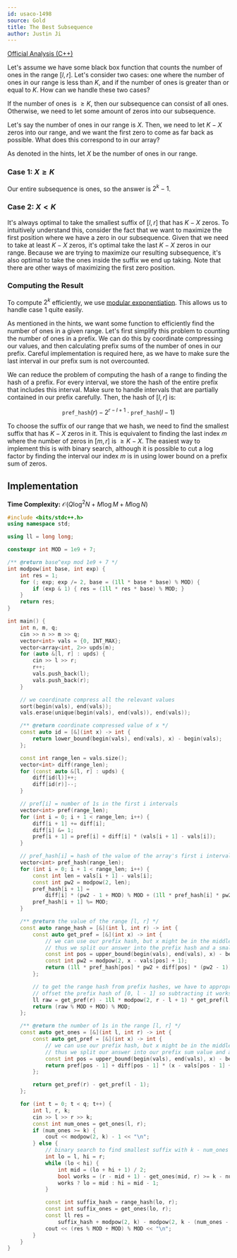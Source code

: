 ```yaml
---
id: usaco-1498
source: Gold
title: The Best Subsequence
author: Justin Ji
---
```


[Official Analysis (C++)](https://usaco.org/current/data/sol_prob2_gold_feb25.html)

<Spoiler title="Hint 1">

Let's assume we have some black box function that counts the number of ones in the range $[l, r]$. Let's consider two
cases: one where the number of ones in our range is less than $K$, and
if the number of ones is greater than or equal to $K$. How can we
handle these two cases?

</Spoiler>

<Spoiler title="Hint 2">

If the number of ones is $\geq K$, then our subsequence can consist of
all ones. Otherwise, we need to let some amount of zeros into our subsequence.

Let's say the number of ones in our range is $X$. Then, we need to let
$K-X$ zeros into our range, and we want the first zero to come as far
back as possible. What does this correspond to in our array?

</Spoiler>

<Spoiler title="Solution">

As denoted in the hints, let $X$ be the number of ones in our range.

### Case 1: $X \geq K$

Our entire subsequence is ones, so the answer is $2^k - 1$.

### Case 2: $X < K$

It's always optimal to take the smallest suffix of $[l, r]$ that
has $K - X$ zeros. To intuitively understand this, consider the fact that
we want to maximize the first position where we have a zero in our subsequence. Given that we need to take at least $K-X$ zeros, it's optimal take the last $K-X$ zeros in our range. Because we are
trying to maximize our resulting subsequence, it's also optimal to take the ones inside the suffix we end up taking.
Note that there are other ways of maximizing the first zero position.

### Computing the Result

To compute $2^k$ efficiently, we use
[modular exponentiation](/gold/modular). This allows us to handle case 1
quite easily.

As mentioned in the hints, we want some function to efficiently find the
number of ones in a given range. Let's first simplify this problem
to counting the number of ones in a prefix. We can do this by coordinate
compressing our values, and then calculating prefix sums of the number of ones in our prefix. Careful implementation is required here, as we have to make sure the last interval in our prefix sum is not overcounted.

We can reduce the problem of computing the hash of a range to finding the
hash of a prefix. For every interval, we store the hash of the entire prefix that includes this interval. Make sure to handle intervals that
are partially contained in our prefix carefully. Then, the hash of $[l, r]$ is:

$$
\texttt{pref\_hash}(r) - 2^{r - l + 1} \cdot \texttt{pref\_hash}(l - 1)
$$

To choose the suffix of our range that we hash, we need to find the
smallest suffix that has $K - X$ zeros in it. This is equivalent to finding the last index $m$ where the number of zeros in $[m, r]$ is $\geq K-X$. The easiest way to implement this is with binary search,
although it is possible to cut a log factor by finding the interval
our index $m$ is in using lower bound on a prefix sum of zeros.

## Implementation

**Time Complexity:** $\mathcal{O}(Q\log^2N + M\log M + M\log N)$

<LanguageSection>
<CPPSection>

```cpp
#include <bits/stdc++.h>
using namespace std;

using ll = long long;

constexpr int MOD = 1e9 + 7;

/** @return base^exp mod 1e9 + 7 */
int modpow(int base, int exp) {
	int res = 1;
	for (; exp; exp /= 2, base = (1ll * base * base) % MOD) {
		if (exp & 1) { res = (1ll * res * base) % MOD; }
	}
	return res;
}

int main() {
	int n, m, q;
	cin >> n >> m >> q;
	vector<int> vals = {0, INT_MAX};
	vector<array<int, 2>> upds(m);
	for (auto &[l, r] : upds) {
		cin >> l >> r;
		r++;
		vals.push_back(l);
		vals.push_back(r);
	}

	// we coordinate compress all the relevant values
	sort(begin(vals), end(vals));
	vals.erase(unique(begin(vals), end(vals)), end(vals));

	/** @return coordinate compressed value of x */
	const auto id = [&](int x) -> int {
		return lower_bound(begin(vals), end(vals), x) - begin(vals);
	};

	const int range_len = vals.size();
	vector<int> diff(range_len);
	for (const auto &[l, r] : upds) {
		diff[id(l)]++;
		diff[id(r)]--;
	}

	// pref[i] = number of 1s in the first i intervals
	vector<int> pref(range_len);
	for (int i = 0; i + 1 < range_len; i++) {
		diff[i + 1] += diff[i];
		diff[i] &= 1;
		pref[i + 1] = pref[i] + diff[i] * (vals[i + 1] - vals[i]);
	}

	// pref_hash[i] = hash of the value of the array's first i intervals
	vector<int> pref_hash(range_len);
	for (int i = 0; i + 1 < range_len; i++) {
		const int len = vals[i + 1] - vals[i];
		const int pw2 = modpow(2, len);
		pref_hash[i + 1] =
		    diff[i] * (pw2 - 1 + MOD) % MOD + (1ll * pref_hash[i] * pw2) % MOD;
		pref_hash[i + 1] %= MOD;
	}

	/** @return the value of the range [l, r] */
	const auto range_hash = [&](int l, int r) -> int {
		const auto get_pref = [&](int x) -> int {
			// we can use our prefix hash, but x might be in the middle of an interval
			// thus we split our answer into the prefix hash and a smaller interval
			const int pos = upper_bound(begin(vals), end(vals), x) - begin(vals) - 1;
			const int pw2 = modpow(2, x - vals[pos] + 1);
			return (1ll * pref_hash[pos] * pw2 + diff[pos] * (pw2 - 1)) % MOD;
		};

		// to get the range hash from prefix hashes, we have to appropriately
		// offset the prefix hash of [0, l - 1] so subtracting it works
		ll raw = get_pref(r) - 1ll * modpow(2, r - l + 1) * get_pref(l - 1);
		return (raw % MOD + MOD) % MOD;
	};

	/** @return the number of 1s in the range [l, r] */
	const auto get_ones = [&](int l, int r) -> int {
		const auto get_pref = [&](int x) -> int {
			// we can use our prefix hash, but x might be in the middle of an interval
			// thus we split our answer into our prefix sum value and a smaller interval
			const int pos = upper_bound(begin(vals), end(vals), x) - begin(vals);
			return pref[pos - 1] + diff[pos - 1] * (x - vals[pos - 1] + 1);
		};

		return get_pref(r) - get_pref(l - 1);
	};

	for (int t = 0; t < q; t++) {
		int l, r, k;
		cin >> l >> r >> k;
		const int num_ones = get_ones(l, r);
		if (num_ones >= k) {
			cout << modpow(2, k) - 1 << "\n";
		} else {
			// binary search to find smallest suffix with k - num_ones 0s
			int lo = l, hi = r;
			while (lo < hi) {
				int mid = (lo + hi + 1) / 2;
				bool works = (r - mid + 1) - get_ones(mid, r) >= k - num_ones;
				works ? lo = mid : hi = mid - 1;
			}

			const int suffix_hash = range_hash(lo, r);
			const int suffix_ones = get_ones(lo, r);
			const ll res =
			    suffix_hash + modpow(2, k) - modpow(2, k - (num_ones - suffix_ones));
			cout << (res % MOD + MOD) % MOD << "\n";
		}
	}
}
```

</CPPSection>
</LanguageSection>

</Spoiler>
